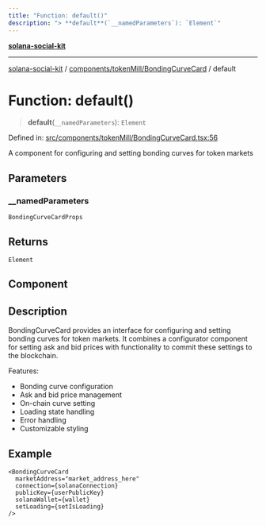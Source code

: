 ```yaml
---
title: "Function: default()"
description: "> **default**(`__namedParameters`): `Element`"
---
```


[**solana-social-kit**](../../../../README.mdx)

***

[solana-social-kit](../../../../README.mdx) / [components/tokenMill/BondingCurveCard](../README.mdx) / default

# Function: default()

> **default**(`__namedParameters`): `Element`

Defined in: [src/components/tokenMill/BondingCurveCard.tsx:56](https://github.com/SendArcade/solana-app-kit/blob/bd4b3556b8f469c27ebb06f4df65b3a36b43ba3b/src/components/tokenMill/BondingCurveCard.tsx#L56)

A component for configuring and setting bonding curves for token markets

## Parameters

### \_\_namedParameters

`BondingCurveCardProps`

## Returns

`Element`

## Component

## Description

BondingCurveCard provides an interface for configuring and setting bonding curves
for token markets. It combines a configurator component for setting ask and bid
prices with functionality to commit these settings to the blockchain.

Features:
- Bonding curve configuration
- Ask and bid price management
- On-chain curve setting
- Loading state handling
- Error handling
- Customizable styling

## Example

```tsx
<BondingCurveCard
  marketAddress="market_address_here"
  connection={solanaConnection}
  publicKey={userPublicKey}
  solanaWallet={wallet}
  setLoading={setIsLoading}
/>
```
